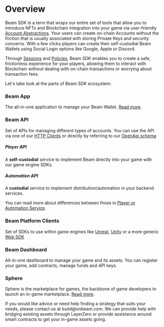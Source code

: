 
# Overview

Beam SDK is a term that wraps our entire set of tools that allow you to introduce NFTs and Blockchain integration into your game via user-friendly [Account Abstractions](https://ethereum.org/en/roadmap/account-abstraction/). Your users can create on-chain Accounts without the friction that is usually associated with storing Private Keys and security concerns. With a few clicks players can create their self-custodial Beam Wallets using Social Login options like Google, Apple or Discord.

Through [Sessions](/sdk/player-service/sessions/introduction) and [Policies](/sdk/automation-service/policies/introduction), Beam SDK enables you to create a safe, frictionless experience for your players, allowing them to interact with Blockchain without dealing with on-chain transactions or worrying about transaction fees.

Let's take look at the parts of Beam SDK ecosystem:

### Beam App
The all-in-one application to manage your Beam Wallet. [Read more](/sdk/beam-app).

### Beam API
Set of APIs for managing different types of accounts.
You can use the API via one of our [HTTP Clients](/sdk/api/api-clients) or directly by referring to our [OpenApi schema](/sdk/api/api-reference)

##### Player API
A **self-custodial** service to implement Beam directly into your game with our game engine SDKs.

##### Automation API
A **custodial** service to implement distribution/automation in your backend services.

You can read more about differences between those in [Player or Automation Service](/sdk/beam-player-vs-automation).

### Beam Platform Clients
Set of SDKs to use within game engines like [Unreal](/sdk/platform-clients/unreal), [Unity](/sdk/platform-clients/unity) or a more generic [Web SDK](/sdk/platform-clients/web)

### Beam Dashboard
All-in-one dashboard to manage your game and its assets. You can register your game, add contracts, manage funds and API keys.

### Sphere
Sphere is the marketplace for games, the backbone of game developers to launch an in-game marketplace. [Read more](/sdk/sphere/introduction).

<Callout type="warning" emoji="⚠️">
  If you would like advice or need help finding a strategy that suits your needs, please contact us at build@onbeam.com. We can provide help with bridging existing assets through LayerZero or provide assistance around smart contracts to get your in-game assets going.
</Callout>
